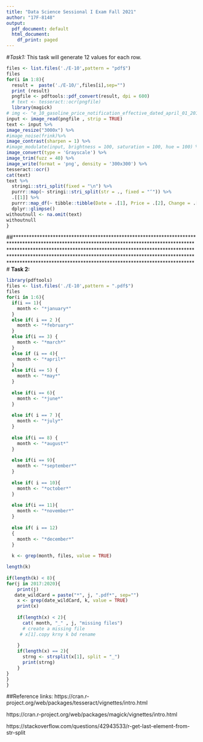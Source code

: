 ```yaml
---
title: "Data Science Sessional I Exam Fall 2021"
author: "17F-8148"
output:
  pdf_document: default
  html_document:
    df_print: paged
---
```


#*Task1:*
This task will generate 12 values for each row.

<!--  Converting PDF Image to Proper Image Format and use high DPI to keep quality of the image: --> 

```r
files <- list.files('./E-10',pattern = "pdf$")
files
for(i in 1:8){
  result =  paste('./E-10/',files[i],sep="")
  print (result)
  pngfile <- pdftools::pdf_convert(result, dpi = 600) 
  # text <- tesseract::ocr(pngfile)
  library(magick)
# img <- "e_10_gasoline_price_notification_effective_dated_april_01_2017_2.png"
input <- image_read(pngfile , strip = TRUE)
text <- input %>% 
image_resize("3000x") %>% 
#image_noise(frink)%>%
image_contrast(sharpen = 1) %>%
#image_modulate(input, brightness = 100, saturation = 100, hue = 100) %>%
image_convert(type = 'Grayscale') %>% 
image_trim(fuzz = 40) %>% 
image_write(format = 'png', density = '300x300') %>% 
tesseract::ocr()  
cat(text)
text %>%
  stringi::stri_split(fixed = "\n") %>%
  purrr::map(~ stringi::stri_split(str = ., fixed = "‘")) %>%
  .[[1]] %>%
  purrr::map_df(~ tibble::tibble(Date = .[1], Price = .[2], Change = .[3])) %>%
  dplyr::glimpse()
withoutnull <- na.omit(text)
withoutnull
}

```
##*****************************************************************************************************************************************************************************************************************************************************************************************************************************************************************
# **Task 2:**
```r
library(pdftools)
files <- list.files('./E-10',pattern = ".pdf$")
files
for(i in 1:6){
  if(i == 1){
    month <- "*january*"
  }
  else if( i == 2 ){
    month <- "*february*" 
  }
  else if(i == 3) {
    month <- "*march*"
  }
  else if (i == 4){
    month <- "*april*"
  }
  else if(i == 5) {
    month <- "*may*"
  }
  
  else if(i == 6){
    month <- "*june*"
  }
  
  else if( i == 7 ){
    month <- "*july*"
  }
  
  else if(i == 8) {
    month <- "*august*"
  }
  
  else if(i == 9){
    month <- "*september*"
  }
  
  else if( i == 10){
    month <- "*october*"
  }
  
  else if(i == 11){
    month <- "*november*"
  }
  
  else if( i == 12)
  {
    month <- "*december*"
  }
  
  k <- grep(month, files, value = TRUE) 

length(k)
 
if(length(k) < 8){
for(j in 2017:2020){
    print(j)
   date_wildCard = paste("*", j, ".pdf*", sep="")
    x <- grep(date_wildCard, k, value = TRUE) 
    print(x)
    
    if(length(x) < 2){
      cat( month, "_" , j, "missing files")
      # create a missing file 
     # x[1].copy krny k bd rename 
      
    }
    if(length(x) == 2){
      strng <- strsplit(x[1], split = "_")
      print(strng)
    }
}
}
}


```


##Reference links: 
https://cran.r-project.org/web/packages/tesseract/vignettes/intro.html

https://cran.r-project.org/web/packages/magick/vignettes/intro.html

https://stackoverflow.com/questions/42943533/r-get-last-element-from-str-split





